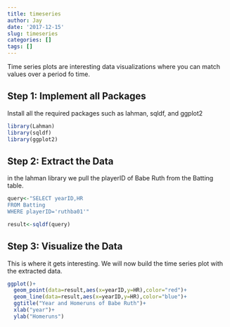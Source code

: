 ```yaml
---
title: timeseries
author: Jay
date: '2017-12-15'
slug: timeseries
categories: []
tags: []
---
```



Time series plots are interesting data visualizations where you can match values over a period fo time.

## Step 1: Implement all Packages

Install all the required packages such as lahman, sqldf, and ggplot2

```r
library(Lahman)
library(sqldf)
library(ggplot2)
```


## Step 2: Extract the Data

in the lahman library we pull the playerID of Babe Ruth from the Batting table.

```r
query<-"SELECT yearID,HR
FROM Batting 
WHERE playerID='ruthba01'"

result<-sqldf(query)

```


## Step 3: Visualize the Data

This is where it gets interesting.  We will now build the time series plot with the extracted data.

```r
ggplot()+
  geom_point(data=result,aes(x=yearID,y=HR),color="red")+
  geom_line(data=result,aes(x=yearID,y=HR),color="blue")+
  ggtitle("Year and Homeruns of Babe Ruth")+
  xlab("year")+
  ylab("Homeruns")


```

